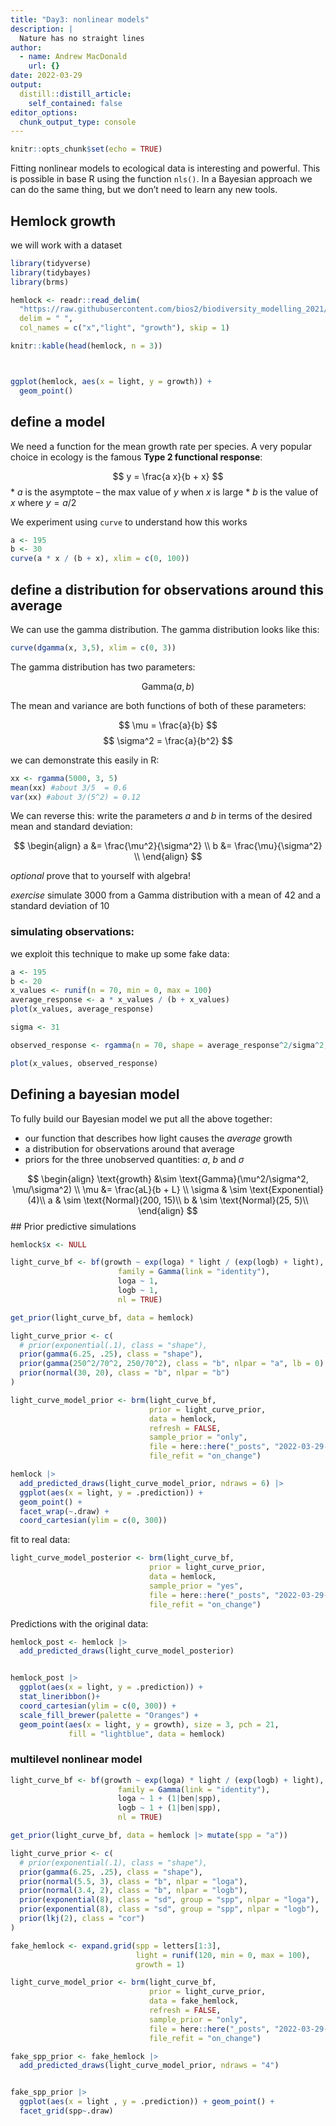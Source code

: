 ```yaml
---
title: "Day3: nonlinear models"
description: |
  Nature has no straight lines
author:
  - name: Andrew MacDonald
    url: {}
date: 2022-03-29
output:
  distill::distill_article:
    self_contained: false
editor_options: 
  chunk_output_type: console
---
```



```r
knitr::opts_chunk$set(echo = TRUE)
```

Fitting nonlinear models to ecological data is interesting and powerful. 
This is possible in base R using the function `nls()`. 
In a Bayesian approach we can do the same thing, but we don't need to learn any new tools.


## Hemlock growth

we will work with a dataset 

```r
library(tidyverse)
library(tidybayes)
library(brms)

hemlock <- readr::read_delim(
  "https://raw.githubusercontent.com/bios2/biodiversity_modelling_2021/master/data/hemlock.txt", 
  delim = " ",
  col_names = c("x","light", "growth"), skip = 1)

knitr::kable(head(hemlock, n = 3))



ggplot(hemlock, aes(x = light, y = growth)) + 
  geom_point()

```


## define a model

We need a function for the mean growth rate per species. 
A very popular choice in ecology is the famous **Type 2 functional response**:

$$
y = \frac{a x}{b + x}
$$
* $a$ is the asymptote -- the max value of $y$ when $x$ is large
* $b$ is the value of $x$ where $y = a/2$

We experiment using `curve` to understand how this works

```r
a <- 195
b <- 30
curve(a * x / (b + x), xlim = c(0, 100))
```


## define a distribution for observations around this average


We can use the gamma distribution. The gamma distribution looks like this:

```r
curve(dgamma(x, 3,5), xlim = c(0, 3))
```

The gamma distribution has two parameters:

$$
\text{Gamma}(a, b)
$$

The mean and variance are both functions of both of these parameters:

$$
\mu = \frac{a}{b}
$$
$$
\sigma^2 = \frac{a}{b^2}
$$

we can demonstrate this easily in R:

```r
xx <- rgamma(5000, 3, 5)
mean(xx) #about 3/5  = 0.6
var(xx) #about 3/(5^2) = 0.12
```

We can reverse this: write the parameters $a$ and $b$ in terms of the desired mean and standard deviation:

$$
\begin{align}
a &= \frac{\mu^2}{\sigma^2} \\
b &= \frac{\mu}{\sigma^2} \\
\end{align}
$$

_optional_ prove that to yourself with algebra!

*exercise* simulate 3000 from a Gamma distribution with a mean of 42 and a standard deviation of 10

### simulating observations:

we exploit this technique to make up some fake data:

```r
a <- 195
b <- 20
x_values <- runif(n = 70, min = 0, max = 100)
average_response <- a * x_values / (b + x_values)
plot(x_values, average_response)

```

```r
sigma <- 31

observed_response <- rgamma(n = 70, shape = average_response^2/sigma^2, rate = average_response/ sigma^2)

plot(x_values, observed_response)
```

## Defining a bayesian model

To fully build our Bayesian model we put all the above together:

* our function that describes how light causes the _average_ growth
* a distribution for observations around that average
* priors for the three unobserved quantities: $a$, $b$ and $\sigma$

$$
\begin{align}
\text{growth} &\sim \text{Gamma}(\mu^2/\sigma^2, \mu/\sigma^2) \\
\mu &= \frac{aL}{b + L} \\
\sigma & \sim \text{Exponential}(4)\\
a               & \sim \text{Normal}(200, 15)\\
b               & \sim \text{Normal}(25, 5)\\
\end{align}
$$
## Prior predictive simulations

```r
hemlock$x <- NULL

light_curve_bf <- bf(growth ~ exp(loga) * light / (exp(logb) + light),
                        family = Gamma(link = "identity"),
                        loga ~ 1,
                        logb ~ 1, 
                        nl = TRUE)

get_prior(light_curve_bf, data = hemlock)

light_curve_prior <- c(
  # prior(exponential(.1), class = "shape"),
  prior(gamma(6.25, .25), class = "shape"),
  prior(gamma(250^2/70^2, 250/70^2), class = "b", nlpar = "a", lb = 0),
  prior(normal(30, 20), class = "b", nlpar = "b")
)

light_curve_model_prior <- brm(light_curve_bf,
                               prior = light_curve_prior,
                               data = hemlock,
                               refresh = FALSE,
                               sample_prior = "only", 
                               file = here::here("_posts", "2022-03-29-day3-nonlinear-models", "light_curve_prior"),
                               file_refit = "on_change")
```


```r

hemlock |> 
  add_predicted_draws(light_curve_model_prior, ndraws = 6) |> 
  ggplot(aes(x = light, y = .prediction)) + 
  geom_point() + 
  facet_wrap(~.draw) + 
  coord_cartesian(ylim = c(0, 300))
```

fit to real data:

```r
light_curve_model_posterior <- brm(light_curve_bf,
                               prior = light_curve_prior,
                               data = hemlock,
                               sample_prior = "yes", 
                               file = here::here("_posts", "2022-03-29-day3-nonlinear-models", "light_curve_posterior"),
                               file_refit = "on_change")
```

Predictions with the original data:

```r

hemlock_post <- hemlock |> 
  add_predicted_draws(light_curve_model_posterior)


hemlock_post |> 
  ggplot(aes(x = light, y = .prediction)) + 
  stat_lineribbon()+ 
  coord_cartesian(ylim = c(0, 300)) + 
  scale_fill_brewer(palette = "Oranges") + 
  geom_point(aes(x = light, y = growth), size = 3, pch = 21,
             fill = "lightblue", data = hemlock)
```

### multilevel nonlinear model


```r




light_curve_bf <- bf(growth ~ exp(loga) * light / (exp(logb) + light),
                        family = Gamma(link = "identity"),
                        loga ~ 1 + (1|ben|spp),
                        logb ~ 1 + (1|ben|spp), 
                        nl = TRUE)

get_prior(light_curve_bf, data = hemlock |> mutate(spp = "a"))

light_curve_prior <- c(
  # prior(exponential(.1), class = "shape"),
  prior(gamma(6.25, .25), class = "shape"),
  prior(normal(5.5, 3), class = "b", nlpar = "loga"),
  prior(normal(3.4, 2), class = "b", nlpar = "logb"),
  prior(exponential(8), class = "sd", group = "spp", nlpar = "loga"),
  prior(exponential(8), class = "sd", group = "spp", nlpar = "logb"),
  prior(lkj(2), class = "cor")
)

fake_hemlock <- expand.grid(spp = letters[1:3],
                            light = runif(120, min = 0, max = 100), 
                            growth = 1)

light_curve_model_prior <- brm(light_curve_bf,
                               prior = light_curve_prior,
                               data = fake_hemlock,
                               refresh = FALSE,
                               sample_prior = "only", 
                               file = here::here("_posts", "2022-03-29-day3-nonlinear-models", "light_curve_prior"),
                               file_refit = "on_change")
```

```r
fake_spp_prior <- fake_hemlock |> 
  add_predicted_draws(light_curve_model_prior, ndraws = "4")


fake_spp_prior |> 
  ggplot(aes(x = light , y = .prediction)) + geom_point() + 
  facet_grid(spp~.draw)
```

